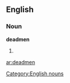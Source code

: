 ==English==
===Noun===
'''deadmen'''
#{{plural of|deadman}}
{{anagrams:en/addeemn}}
[[Category:English nouns]]

[[ar:deadmen]]